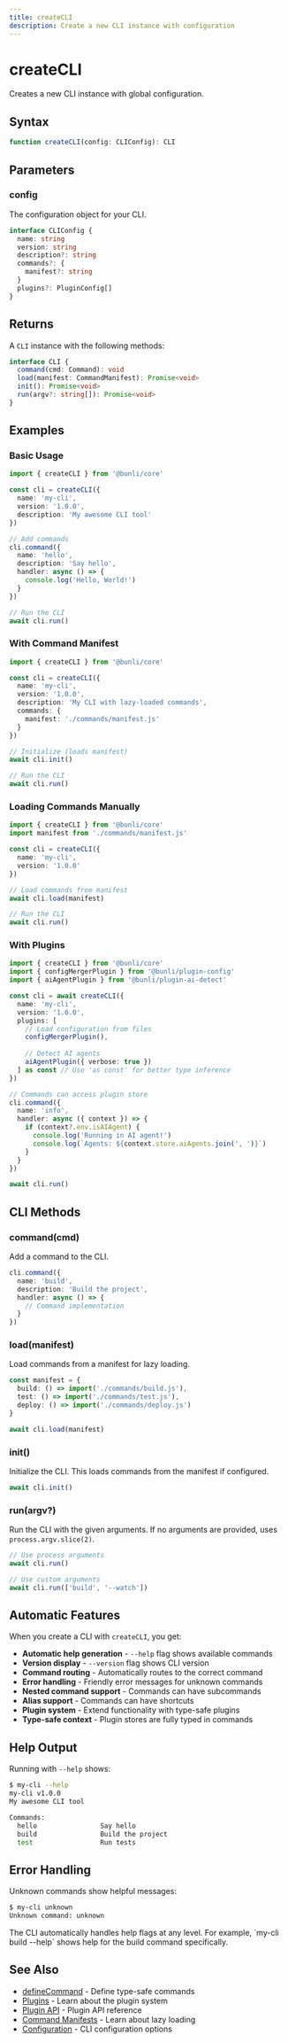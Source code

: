 ```yaml
---
title: createCLI
description: Create a new CLI instance with configuration
---
```



# createCLI

Creates a new CLI instance with global configuration.

## Syntax

```typescript
function createCLI(config: CLIConfig): CLI
```

## Parameters

### config

The configuration object for your CLI.

```typescript
interface CLIConfig {
  name: string
  version: string
  description?: string
  commands?: {
    manifest?: string
  }
  plugins?: PluginConfig[]
}
```

## Returns

A `CLI` instance with the following methods:

```typescript
interface CLI {
  command(cmd: Command): void
  load(manifest: CommandManifest): Promise<void>
  init(): Promise<void>
  run(argv?: string[]): Promise<void>
}
```

## Examples

### Basic Usage

```typescript
import { createCLI } from '@bunli/core'

const cli = createCLI({
  name: 'my-cli',
  version: '1.0.0',
  description: 'My awesome CLI tool'
})

// Add commands
cli.command({
  name: 'hello',
  description: 'Say hello',
  handler: async () => {
    console.log('Hello, World!')
  }
})

// Run the CLI
await cli.run()
```

### With Command Manifest

```typescript
import { createCLI } from '@bunli/core'

const cli = createCLI({
  name: 'my-cli',
  version: '1.0.0',
  description: 'My CLI with lazy-loaded commands',
  commands: {
    manifest: './commands/manifest.js'
  }
})

// Initialize (loads manifest)
await cli.init()

// Run the CLI
await cli.run()
```

### Loading Commands Manually

```typescript
import { createCLI } from '@bunli/core'
import manifest from './commands/manifest.js'

const cli = createCLI({
  name: 'my-cli',
  version: '1.0.0'
})

// Load commands from manifest
await cli.load(manifest)

// Run the CLI
await cli.run()
```

### With Plugins

```typescript
import { createCLI } from '@bunli/core'
import { configMergerPlugin } from '@bunli/plugin-config'
import { aiAgentPlugin } from '@bunli/plugin-ai-detect'

const cli = await createCLI({
  name: 'my-cli',
  version: '1.0.0',
  plugins: [
    // Load configuration from files
    configMergerPlugin(),
    
    // Detect AI agents
    aiAgentPlugin({ verbose: true })
  ] as const // Use 'as const' for better type inference
})

// Commands can access plugin store
cli.command({
  name: 'info',
  handler: async ({ context }) => {
    if (context?.env.isAIAgent) {
      console.log('Running in AI agent!')
      console.log(`Agents: ${context.store.aiAgents.join(', ')}`)
    }
  }
})

await cli.run()
```

## CLI Methods

### command(cmd)

Add a command to the CLI.

```typescript
cli.command({
  name: 'build',
  description: 'Build the project',
  handler: async () => {
    // Command implementation
  }
})
```

### load(manifest)

Load commands from a manifest for lazy loading.

```typescript
const manifest = {
  build: () => import('./commands/build.js'),
  test: () => import('./commands/test.js'),
  deploy: () => import('./commands/deploy.js')
}

await cli.load(manifest)
```

### init()

Initialize the CLI. This loads commands from the manifest if configured.

```typescript
await cli.init()
```

### run(argv?)

Run the CLI with the given arguments. If no arguments are provided, uses `process.argv.slice(2)`.

```typescript
// Use process arguments
await cli.run()

// Use custom arguments
await cli.run(['build', '--watch'])
```

## Automatic Features

When you create a CLI with `createCLI`, you get:

- **Automatic help generation** - `--help` flag shows available commands
- **Version display** - `--version` flag shows CLI version
- **Command routing** - Automatically routes to the correct command
- **Error handling** - Friendly error messages for unknown commands
- **Nested command support** - Commands can have subcommands
- **Alias support** - Commands can have shortcuts
- **Plugin system** - Extend functionality with type-safe plugins
- **Type-safe context** - Plugin stores are fully typed in commands

## Help Output

Running with `--help` shows:

```bash
$ my-cli --help
my-cli v1.0.0
My awesome CLI tool

Commands:
  hello                Say hello
  build                Build the project
  test                 Run tests
```

## Error Handling

Unknown commands show helpful messages:

```bash
$ my-cli unknown
Unknown command: unknown
```

<Callout type="tip">
  The CLI automatically handles help flags at any level. For example, `my-cli build --help` shows help for the build command specifically.
</Callout>

## See Also

- [defineCommand](/docs/api/define-command) - Define type-safe commands
- [Plugins](/docs/core-concepts/plugins) - Learn about the plugin system
- [Plugin API](/docs/api/plugins) - Plugin API reference
- [Command Manifests](/docs/core-concepts/commands#command-manifests) - Learn about lazy loading
- [Configuration](/docs/core-concepts/configuration) - CLI configuration options